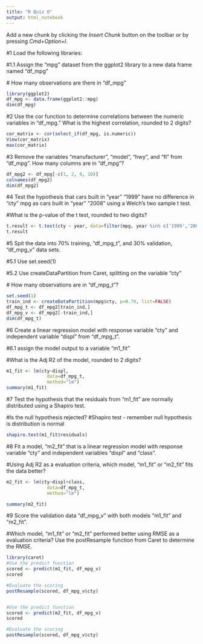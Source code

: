 ```yaml
---
title: "R Quiz 6"
output: html_notebook
---
```


Add a new chunk by clicking the *Insert Chunk* button on the toolbar or by pressing *Cmd+Option+I*.


#1 Load the following libraries:

  #1.1 Assign the "mpg" dataset from the ggplot2 library to a new data frame named "df_mpg"

  # How many observations are there in "df_mpg"

```r
library(ggplot2)
df_mpg <- data.frame(ggplot2::mpg)
dim(df_mpg)
```


#2 Use the cor function to determine correlations between the numeric variables in "df_mpg." What is the highest correlation, rounded to 2 digits?
```r
cor_matrix <- cor(select_if(df_mpg, is.numeric))
View(cor_matrix)
max(cor_matrix)
```

#3 Remove the variables "manufacturer", "model", "hwy", and "fl" from "df_mpg". How many columns are in "df_mpg"?
```r
df_mpg2 <- df_mpg[-c(1, 2, 9, 10)]
colnames(df_mpg2)
dim(df_mpg2)
```

#4 Test the hypothesis that cars built in "year" "1999" have no difference in "cty" mpg as cars built in "year" "2008" using a Welch's two sample t test.

  #What is the p-value of the t test, rounded to two digits?

```r
t.result <- t.test(cty ~ year, data=filter(mpg, year %in% c('1999','2008')))
t.result
```

#5 Spit the data into 70% training, "df_mpg_t", and 30% validation, "df_mpg_v" data sets.

  #5.1 Use set.seed(1)

  #5.2 Use createDataPartition from Caret, splitting on the variable "cty"

  # How many observations are in "df_mpg_t"? 
```r
set.seed(1)
train_ind <- createDataPartition(mpg$cty, p=0.70, list=FALSE)
df_mpg_t <- df_mpg2[train_ind,]
df_mpg_v <- df_mpg2[-train_ind,]
dim(df_mpg_t)
```

#6 Create a linear regression model with response variable "cty" and independent variable "displ" from "df_mpg_t". 

  #6.1 assign the model output to a variable "m1_fit"

  #What is the Adj R2 of the model, rounded to 2 digits?
```r
m1_fit <- lm(cty~displ, 
               data=df_mpg_t, 
               method="lm")
summary(m1_fit)
```

#7 Test the hypothesis that the residuals from "m1_fit" are normally distributed using a Shapiro test. 

  #Is the null hypothesis rejected?
  #Shapiro test - remember null hypothesis is distribution is normal

```r
shapiro.test(m1_fit$residuals)
```


#8 Fit a model, "m2_fit" that is a linear regression model with response variable "cty" and independent variables "displ" and "class".

  #Using Adj R2 as a evaluation criteria, which model, "m1_fit" or "m2_fit" fits the data better?
```r
m2_fit <- lm(cty~displ+class, 
               data=df_mpg_t, 
               method="lm")

summary(m2_fit)
```


#9 Score the validation data "df_mpg_v" with both models "m1_fit" and "m2_fit". 

  #Which model, "m1_fit" or "m2_fit" performed better using RMSE as a evaluation criteria? Use the postResample function from Caret to determine the RMSE.
```r
library(caret)
#Use the predict function 
scored <- predict(m1_fit, df_mpg_v)
scored

#Evaluate the scoring
postResample(scored, df_mpg_v$cty)


#Use the predict function
scored <- predict(m2_fit, df_mpg_v)
scored

#Evaluate the scoring
postResample(scored, df_mpg_v$cty)
```
